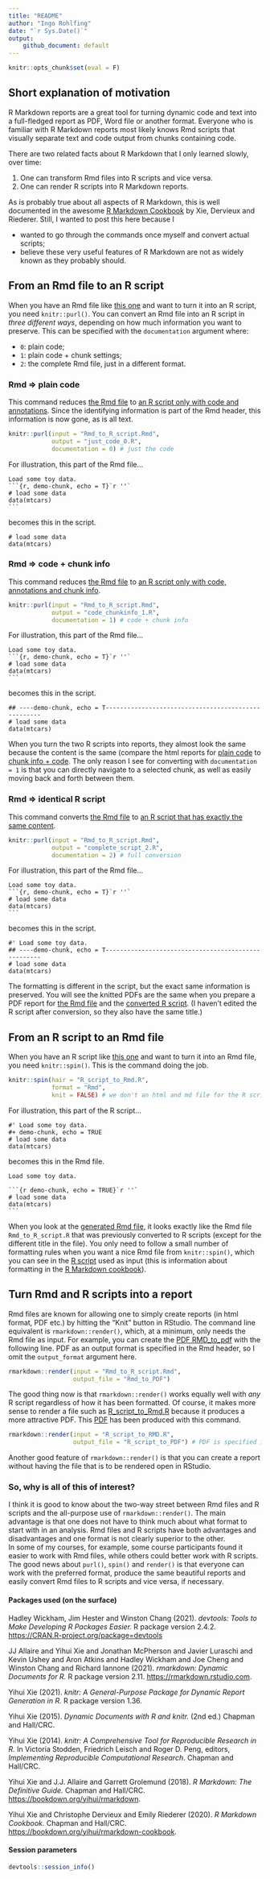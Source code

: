 ```yaml
---
title: "README"
author: "Ingo Rohlfing"
date: "`r Sys.Date()`"
output: 
    github_document: default
---
```


```r
knitr::opts_chunk$set(eval = F)
```


## Short explanation of motivation
R Markdown reports are a great tool for turning dynamic code and text into a 
full-fledged report as PDF, Word file or another format. Everyone who is 
familiar with R Markdown reports most likely knows Rmd scripts that visually 
separate text and code output from chunks containing code. 

There are two related facts about R Markdown that I only learned slowly, 
over time:  

1. One can transform Rmd files into R scripts and vice versa.
2. One can render R scripts into R Markdown reports.

As is probably true about all aspects of R Markdown, this is well documented 
in the awesome 
[R Markdown Cookbook](https://bookdown.org/yihui/rmarkdown-cookbook/)
by Xie, Dervieux and Riederer. Still, I wanted to post this here because I

- wanted to go through the commands once myself and convert actual scripts;
- believe these very useful features of R Markdown are not as widely known as
they probably should.

## From an Rmd file to an R script
When you have an Rmd file like [this one](Rmd_to_R_script.Rmd) and want to 
turn it into an R script, you need `knitr::purl()`. You can convert an Rmd file
into an R script in *three different ways*, depending on how much information
you want to preserve. This can be specified with the `documentation` argument
where:

- `0`: plain code;
- `1`: plain code + chunk settings;
- `2`: the complete Rmd file, just in a different format.

### Rmd => plain code
This command reduces [the Rmd file](Rmd_to_R_script.Rmd) to [an R script only 
with code and annotations](just_code_0.R). Since the identifying information is 
part of the Rmd header, this information is now gone, as is all text.
```r
knitr::purl(input = "Rmd_to_R_script.Rmd", 
            output = "just_code_0.R",
            documentation = 0) # just the code
```

For illustration, this part of the Rmd file...

````
Load some toy data.
```{r, demo-chunk, echo = T}`r ''`
# load some data
data(mtcars)
```
````

becomes this in the script.
```
# load some data
data(mtcars)
```

### Rmd => code + chunk info
This command reduces [the Rmd file](Rmd_to_R_script.Rmd) to [an R script only 
with code, annotations and chunk info](code_chunkinfo_1.R). 
```r
knitr::purl(input = "Rmd_to_R_script.Rmd", 
            output = "code_chunkinfo_1.R",
            documentation = 1) # code + chunk info
```

For illustration, this part of the Rmd file...

````
Load some toy data.
```{r, demo-chunk, echo = T}`r ''`
# load some data
data(mtcars)
```
````

becomes this in the script.
```
## ----demo-chunk, echo = T----------------------------------------------------
# load some data
data(mtcars)
```

When you turn the two R scripts into reports, they almost look the same because
the content is the same (compare the html reports for 
[plain code](just_code_0.pdf) to [chunk info + code](code_chunkinfo_1.pdf). 
The only reason I see for converting with `documentation = 1` is that you can 
directly navigate to a selected chunk, as well as easily moving back and forth
between them.

### Rmd => identical R script
This command converts [the Rmd file](Rmd_to_R_script.Rmd) to 
[an R script that has exactly the same content](complete_script_2.R). 
```r
knitr::purl(input = "Rmd_to_R_script.Rmd", 
            output = "complete_script_2.R",
            documentation = 2) # full conversion
```

For illustration, this part of the Rmd file...

````
Load some toy data.
```{r, demo-chunk, echo = T}`r ''`
# load some data
data(mtcars)
```
````

becomes this in the script.
```
#' Load some toy data.
## ----demo-chunk, echo = T----------------------------------------------------
# load some data
data(mtcars)
```

The formatting is different in the script, but the exact same information is 
preserved. You will see the knitted PDFs are the same when you prepare a PDF 
report for [the Rmd file](Rmd_to_PDF.pdf) and the 
[converted R script](complete_script_2.pdf). (I haven't edited the R script
after conversion, so they also have the same title.)

## From an R script to an Rmd file
When you have an R script like [this one](R_script_to_Rmd.R) and want to 
turn it into an Rmd file, you need `knitr::spin()`. This is the command doing
the job.
```r
knitr::spin(hair = "R_script_to_Rmd.R", 
            format = "Rmd", 
            knit = FALSE) # we don't an html and md file for the R script now
```

For illustration, this part of the R script...
```
#' Load some toy data.
#+ demo-chunk, echo = TRUE
# load some data
data(mtcars)
```

becomes this in the Rmd file.
````
Load some toy data.

```{r demo-chunk, echo = TRUE}`r ''`
# load some data
data(mtcars)
```
````

When you look at the [generated Rmd file](R_script_to_Rmd.Rmd), it looks 
exactly like the Rmd file `Rmd_to_R_script.R` that was previously converted to
R scripts (except for the different title in the file). You only need to follow 
a small number of formatting rules when you want a nice Rmd file from 
`knitr::spin()`, which you can see in the [R script](R_script_to_Rmd.R) used as
input (this is information about formatting in the
[R Markdown cookbook](https://bookdown.org/yihui/rmarkdown-cookbook/spin.html)). 

## Turn Rmd and R scripts into a report
Rmd files are known for allowing one to simply create reports (in html format,
PDF etc.) by hitting the "Knit" button in RStudio. The command line 
equivalent is `rmarkdown::render()`, which, at a minimum, only needs the 
Rmd file as input. For example, you can create the 
[PDF RMD_to_pdf](Rmd_to_PDF.pdf) with the following line. PDF as an output
format is specified in the Rmd header, so I omit the `output_format` argument
here.
```r
rmarkdown::render(input = "Rmd_to_R_script.Rmd", 
                  output_file = "Rmd_to_PDF")
```

The good thing now is that `rmarkdown::render()` works equally well with *any*
R script regardless of how it has been formatted. Of course, it makes more sense
to render a file such as [R_script_to_Rmd.R](R_script_to_Rmd.R) because it 
produces a more attractive PDF. This [PDF](R_script_to_PDF.pdf) has been
produced with this command.
```r
rmarkdown::render(input = "R_script_to_RMD.R", 
                  output_file = "R_script_to_PDF") # PDF is specified in header
```


Another good feature of `rmarkdown::render()` is that you can create a report
without having the file that is to be rendered open in RStudio.

### So, why is all of this of interest?
I think it is good to know about the two-way street between Rmd files and R 
scripts and the all-purpose use of `rmarkdown::render()`. The main advantage is 
that one does not have to think much about what format to start with in an 
analysis. Rmd files and R scripts have both advantages and disadvantages and 
one format is not clearly superior to the other.  
In some of my courses, for example, some course participants found it
easier to work with Rmd files, while others could better work with R scripts.
The good news about `purl()`, `spin()` and `render()` is that everyone can
work with the preferred format, produce the same beautiful reports and easily
convert Rmd files to R scripts and vice versa, if necessary.

#### Packages used (on the surface)
Hadley Wickham, Jim Hester and Winston Chang (2021). *devtools: Tools to Make
Developing R Packages Easier.* R package version 2.4.2.
<https://CRAN.R-project.org/package=devtools>

JJ Allaire and Yihui Xie and Jonathan McPherson and Javier Luraschi and Kevin 
Ushey and Aron Atkins and Hadley Wickham and Joe Cheng and Winston Chang and 
Richard Iannone (2021). *rmarkdown: Dynamic Documents for R.*
R package version 2.11. <https://rmarkdown.rstudio.com>.

Yihui Xie (2021). *knitr: A General-Purpose Package for Dynamic Report 
Generation in R.* R package version 1.36.

Yihui Xie (2015). *Dynamic Documents with R and knitr.* (2nd ed.) 
Chapman and Hall/CRC. 

Yihui Xie (2014). *knitr: A Comprehensive Tool for Reproducible Research in R.*
In Victoria Stodden, Friedrich Leisch and Roger D. Peng, editors, 
*Implementing Reproducible Computational Research*. Chapman and Hall/CRC. 

Yihui Xie and J.J. Allaire and Garrett Grolemund (2018). *R Markdown: 
The Definitive Guide.* Chapman and Hall/CRC. 
<https://bookdown.org/yihui/rmarkdown>.

Yihui Xie and Christophe Dervieux and Emily Riederer (2020). 
*R Markdown Cookbook.* Chapman and Hall/CRC. 
<https://bookdown.org/yihui/rmarkdown-cookbook>.

#### Session parameters
```r
devtools::session_info()
```



